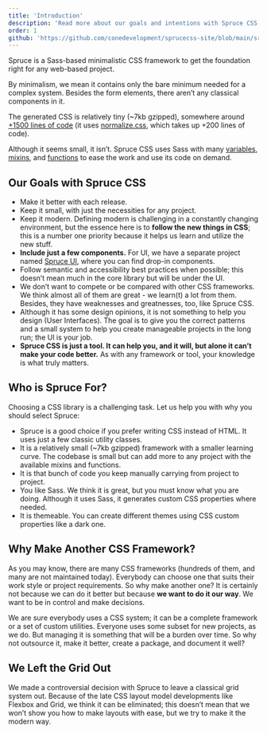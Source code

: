 ```yaml
---
title: 'Introduction'
description: 'Read more about our goals and intentions with Spruce CSS framework. Why we built it, and why is it a good choice for you too?'
order: 1
github: 'https://github.com/conedevelopment/sprucecss-site/blob/main/src/docs/getting-started/introduction.mdx'
---
```


<p className= "lead">Spruce is a Sass-based minimalistic CSS framework to get the foundation right for any web-based project.</p>

By minimalism, we mean it contains only the bare minimum needed for a complex system. Besides the form elements, there aren’t any classical components in it.

The generated CSS is relatively tiny (~7kb gzipped), somewhere around [+1500 lines of code](https://github.com/conedevelopment/sprucecss/blob/main/css/spruce.css) (it uses [normalize.css](https://necolas.github.io/normalize.css/), which takes up +200 lines of code).

<Notification type="info">Although it seems small, it isn’t. Spruce CSS uses Sass with many <a href="/docs/sass/variables/">variables</a>, <a href="/docs/sass/mixins/">mixins</a>, and <a href="/docs/sass/functions/">functions</a> to ease the work and use its code on demand.</Notification>

## Our Goals with Spruce CSS

- Make it better with each release.
- Keep it small, with just the necessities for any project.
- Keep it modern. Defining modern is challenging in a constantly changing environment, but the essence here is to **follow the new things in CSS**; this is a number one priority because it helps us learn and utilize the new stuff.
- **Include just a few components.** For UI, we have a separate project named [Spruce UI](/ui/getting-started/introduction), where you can find drop-in components.
- Follow semantic and accessibility best practices when possible; this doesn’t mean much in the core library but will be under the UI.
- We don’t want to compete or be compared with other CSS frameworks. We think almost all of them are great - we learn(t) a lot from them. Besides, they have weaknesses and greatnesses, too, like Spruce CSS.
- Although it has some design opinions, it is not something to help you design (User Interfaces). The goal is to give you the correct patterns and a small system to help you create manageable projects in the long run; the UI is your job.
- **Spruce CSS is just a tool. It can help you, and it will, but alone it can’t make your code better.** As with any framework or tool, your knowledge is what truly matters.

## Who is Spruce For?

Choosing a CSS library is a challenging task. Let us help you with why you should select Spruce:

- Spruce is a good choice if you prefer writing CSS instead of HTML. It uses just a few classic utility classes.
- It is a relatively small (~7kb gzipped) framework with a smaller learning curve. The codebase is small but can add more to any project with the available mixins and functions.
- It is that bunch of code you keep manually carrying from project to project.
- You like Sass. We think it is great, but you must know what you are doing. Although it uses Sass, it generates custom CSS properties where needed.
- It is themeable. You can create different themes using CSS custom properties like a dark one.

## Why Make Another CSS Framework?

As you may know, there are many CSS frameworks (hundreds of them, and many are not maintained today). Everybody can choose one that suits their work style or project requirements. So why make another one? It is certainly not because we can do it better but because **we want to do it our way**. We want to be in control and make decisions.

We are sure everybody uses a CSS system; it can be a complete framework or a set of custom utilities. Everyone uses some subset for new projects, as we do. But managing it is something that will be a burden over time. So why not outsource it, make it better, create a package, and document it well?

## We Left the Grid Out

We made a controversial decision with Spruce to leave a classical grid system out. Because of the late CSS layout model developments like Flexbox and Grid, we think it can be eliminated; this doesn’t mean that we won’t show you how to make layouts with ease, but we try to make it the modern way.

